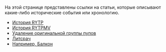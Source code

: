На этой странице представлены ссылки на статьи, которые описывают какие-либо исторические события или хронологию.
*[[История RYTP]]
*[[История RYTPMV]]
*[[Удаление оригинальной группы пупов]]
*[[Литсрач]]
*[[Например, Балкон]]